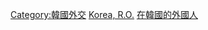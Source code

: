 {{Commonscat|Ambassadors to South Korea}}

[[Category:韓國外交|Category:韓國外交]]
[[Category:駐各國大使|Korea, R.O.]]
[[Category:在韓國的外國人|]]
